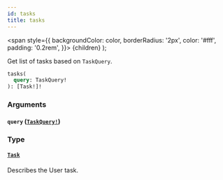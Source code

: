 ```yaml
---
id: tasks
title: tasks
---
```


<span
style={{
      backgroundColor: color,
      borderRadius: '2px',
      color: '#fff',
      padding: '0.2rem',
    }}>
{children}
</span>
);

Get list of tasks based on `TaskQuery`.

```graphql
tasks(
  query: TaskQuery!
): [Task!]!

```

### Arguments

#### `query` ([`TaskQuery!`](../../../../../../../docs/apis-tools/tasklist-api/inputs/task-query.mdx))

### Type

#### [`Task`](../../../../../../../docs/apis-tools/tasklist-api/objects/task.mdx)

Describes the User task.
